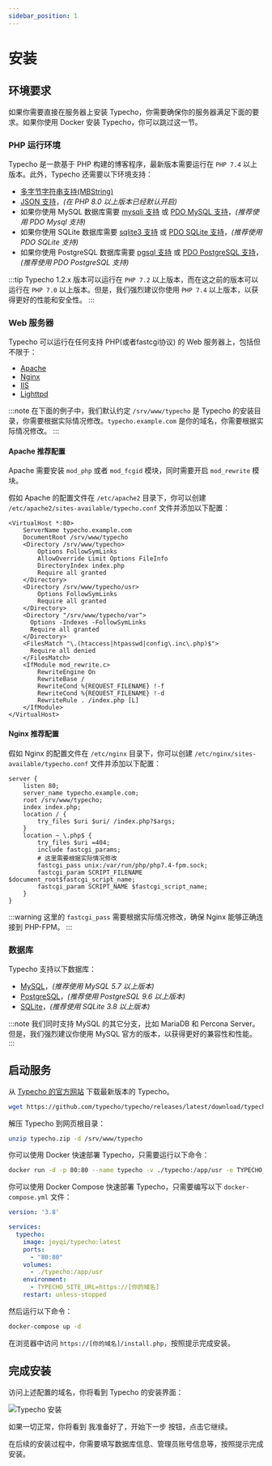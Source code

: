 ```yaml
---
sidebar_position: 1
---
```


# 安装

## 环境要求

如果你需要直接在服务器上安装 Typecho，你需要确保你的服务器满足下面的要求。如果你使用 Docker 安装 Typecho，你可以跳过这一节。

### PHP 运行环境

Typecho 是一款基于 PHP 构建的博客程序，最新版本需要运行在 `PHP 7.4` 以上版本。此外，Typecho 还需要以下环境支持：

- [多字节字符串支持(MBString)](https://www.php.net/manual/zh/book.mbstring.php)
- [JSON 支持](https://www.php.net/manual/zh/book.json.php)，_(在 PHP 8.0 以上版本已经默认开启)_
- 如果你使用 MySQL 数据库需要 [mysqli 支持](https://www.php.net/manual/zh/book.mysqli.php) 或 [PDO MySQL 支持](https://www.php.net/manual/zh/book.pdo.php)，_(推荐使用 PDO Mysql 支持)_
- 如果你使用 SQLite 数据库需要 [sqlite3 支持](https://www.php.net/manual/zh/book.sqlite3.php) 或 [PDO SQLite 支持](https://www.php.net/manual/zh/book.pdo.php)，_(推荐使用 PDO SQLite 支持)_
- 如果你使用 PostgreSQL 数据库需要 [pgsql 支持](https://www.php.net/manual/zh/book.pgsql.php) 或 [PDO PostgreSQL 支持](https://www.php.net/manual/zh/book.pdo.php)，_(推荐使用 PDO PostgreSQL 支持)_

:::tip
Typecho 1.2.x 版本可以运行在 `PHP 7.2` 以上版本，而在这之前的版本可以运行在 `PHP 7.0` 以上版本。但是，我们强烈建议你使用 `PHP 7.4` 以上版本，以获得更好的性能和安全性。
:::

### Web 服务器

Typecho 可以运行在任何支持 PHP(或者fastcgi协议) 的 Web 服务器上，包括但不限于：

- [Apache](https://httpd.apache.org/)
- [Nginx](https://nginx.org/)
- [IIS](https://www.iis.net/)
- [Lighttpd](https://www.lighttpd.net/)

:::note
在下面的例子中，我们默认约定 `/srv/www/typecho` 是 Typecho 的安装目录，你需要根据实际情况修改。`typecho.example.com` 是你的域名，你需要根据实际情况修改。
:::

#### Apache 推荐配置

Apache 需要安装 `mod_php` 或者 `mod_fcgid` 模块，同时需要开启 `mod_rewrite` 模块。

假如 Apache 的配置文件在 `/etc/apache2` 目录下，你可以创建 `/etc/apache2/sites-available/typecho.conf` 文件并添加以下配置：

```apacheconf
<VirtualHost *:80>
    ServerName typecho.example.com
    DocumentRoot /srv/www/typecho
    <Directory /srv/www/typecho>
        Options FollowSymLinks
        AllowOverride Limit Options FileInfo
        DirectoryIndex index.php
        Require all granted
    </Directory>
    <Directory /srv/www/typecho/usr>
        Options FollowSymLinks
        Require all granted
    </Directory>
    <Directory "/srv/www/typecho/var">
      Options -Indexes -FollowSymLinks
      Require all granted
    </Directory>
    <FilesMatch "\.(htaccess|htpasswd|config\.inc\.php)$">
      Require all denied
    </FilesMatch>
    <IfModule mod_rewrite.c>
        RewriteEngine On
        RewriteBase /
        RewriteCond %{REQUEST_FILENAME} !-f
        RewriteCond %{REQUEST_FILENAME} !-d
        RewriteRule . /index.php [L]
    </IfModule>
</VirtualHost>
```

#### Nginx 推荐配置

假如 Nginx 的配置文件在 `/etc/nginx` 目录下，你可以创建 `/etc/nginx/sites-available/typecho.conf` 文件并添加以下配置：

```nginx
server {
    listen 80;
    server_name typecho.example.com;
    root /srv/www/typecho;
    index index.php;
    location / {
        try_files $uri $uri/ /index.php?$args;
    }
    location ~ \.php$ {
        try_files $uri =404;
        include fastcgi_params;
        # 这里需要根据实际情况修改
        fastcgi_pass unix:/var/run/php/php7.4-fpm.sock;
        fastcgi_param SCRIPT_FILENAME $document_root$fastcgi_script_name;
        fastcgi_param SCRIPT_NAME $fastcgi_script_name;
    }
}
```

:::warning
这里的 `fastcgi_pass` 需要根据实际情况修改，确保 Nginx 能够正确连接到 PHP-FPM。
:::

### 数据库

Typecho 支持以下数据库：

- [MySQL](https://www.mysql.com/)，_(推荐使用 MySQL 5.7 以上版本)_
- [PostgreSQL](https://www.postgresql.org/)，_(推荐使用 PostgreSQL 9.6 以上版本)_
- [SQLite](https://www.sqlite.org/)，_(推荐使用 SQLite 3.8 以上版本)_

:::note
我们同时支持 MySQL 的其它分支，比如 MariaDB 和 Percona Server。但是，我们强烈建议你使用 MySQL 官方的版本，以获得更好的兼容性和性能。
:::

## 启动服务


<Tabs defaultValue="docker" groupId="install">
  <TabItem value="server" label="从服务器安装">

从 [Typecho 的官方网站](https://typecho.org/download) 下载最新版本的 Typecho。

```bash
wget https://github.com/typecho/typecho/releases/latest/download/typecho.zip
```

解压 Typecho 到网页根目录：

```bash
unzip typecho.zip -d /srv/www/typecho
```

  </TabItem>

  <TabItem value="docker" label="从 Docker 安装">

你可以使用 Docker 快速部署 Typecho，只需要运行以下命令：

```bash
docker run -d -p 80:80 --name typecho -v ./typecho:/app/usr -e TYPECHO_SITE_URL=https://[你的域名] -d joyqi/typecho:latest
```

  </TabItem>

  <TabItem value="docker-compose" label="从 Docker Compose 安装">

你可以使用 Docker Compose 快速部署 Typecho，只需要编写以下 `docker-compose.yml` 文件：

```yaml title="docker-compose.yml"
version: '3.8'

services:
  typecho:
    image: joyqi/typecho:latest
    ports:
      - "80:80"
    volumes:
      - ./typecho:/app/usr
    environment:
      - TYPECHO_SITE_URL=https://[你的域名]
    restart: unless-stopped
```

然后运行以下命令：

```bash
docker-compose up -d
```

  </TabItem>
</Tabs>

在浏览器中访问 `https://[你的域名]/install.php`，按照提示完成安装。

## 完成安装

访问上述配置的域名，你将看到 Typecho 的安装界面：

![Typecho 安装](./img/install-start.png)

如果一切正常，你将看到 <kbd>我准备好了，开始下一步</kbd> 按钮，点击它继续。

在后续的安装过程中，你需要填写数据库信息、管理员账号信息等，按照提示完成安装。